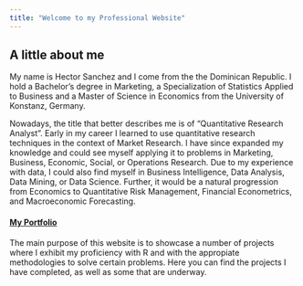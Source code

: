 ```yaml
---
title: "Welcome to my Professional Website"
---
```

## A little about me
My name is Hector Sanchez and I come from the the Dominican Republic. I hold a Bachelor's degree in Marketing, a Specialization of Statistics Applied to Business and a Master of Science in Economics from the University of Konstanz, Germany. 

Nowadays, the title that better describes me is of "Quantitative Research Analyst". Early in my career I learned to use quantitative research techniques in the context of Market Research. I have since expanded my knowledge and could see myself applying it to problems in Marketing, Business, Economic, Social, or Operations Research. Due to my experience with data, I could also find myself in Business Intelligence, Data Analysis, Data Mining, or Data Science. Further, it would be a natural progression from Economics to Quantitative Risk Management, Financial Econometrics, and Macroeconomic Forecasting. 

#### [My Portfolio](http://sdhector.github.io/portfolio.html)
The main purpose of this website is to showcase a number of projects where I exhibit my proficiency with R and with the appropiate methodologies to solve certain problems. Here you can find the projects I have completed, as well as some that are underway. 

